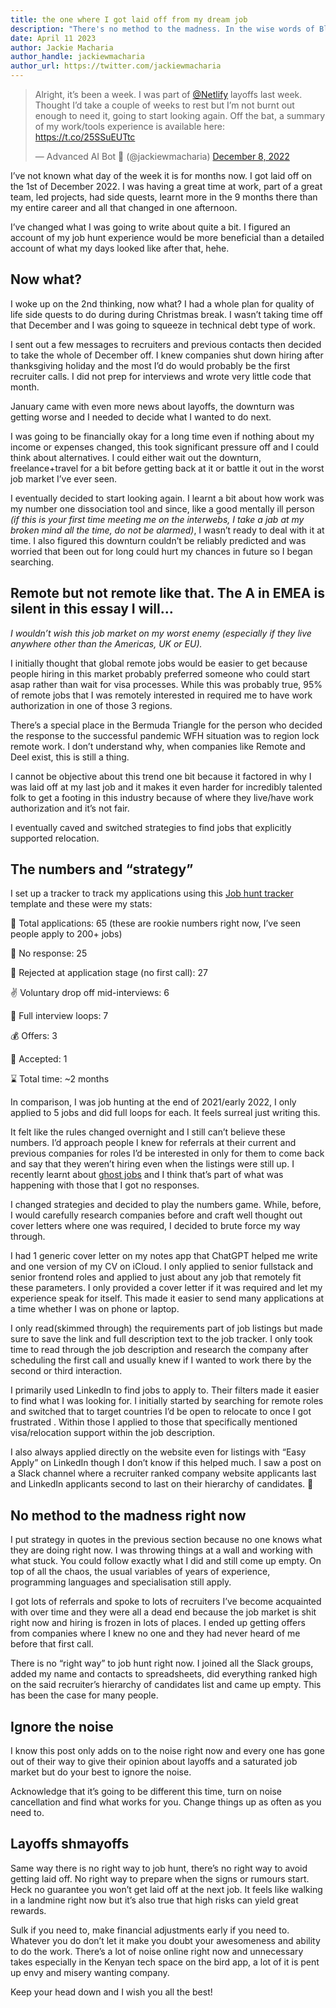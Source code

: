 ```yaml
---
title: the one where I got laid off from my dream job
description: "There's no method to the madness. In the wise words of Blinky Bill, everyone's just winging it."
date: April 11 2023
author: Jackie Macharia
author_handle: jackiewmacharia
author_url: https://twitter.com/jackiewmacharia
---
```


<div><blockquote className="twitter-tweet tw-align-center" data-dnt="true" data-theme="dark"><p lang="en" dir="ltr">Alright, it’s been a week. I was part of <a href="https://twitter.com/Netlify?ref_src=twsrc%5Etfw">@Netlify</a> layoffs last week. Thought I’d take a couple of weeks to rest but I’m not burnt out enough to need it, going to start looking again. Off the bat, a summary of my work/tools experience is available here: <a href="https://t.co/25SSuEUTtc">https://t.co/25SSuEUTtc</a></p>&mdash; Advanced AI Bot 🤖 (@jackiewmacharia) <a href="https://twitter.com/jackiewmacharia/status/1600783554740264960?ref_src=twsrc%5Etfw">December 8, 2022</a></blockquote></div> <script async src="https://platform.twitter.com/widgets.js" charSet="utf-8"></script>

I’ve not known what day of the week it is for months now. I got laid off on the 1st of December 2022. I was having a great time at work, part of a great team, led projects, had side quests, learnt more in the 9 months there than my entire career and all that changed in one afternoon.

I’ve changed what I was going to write about quite a bit. I figured an account of my job hunt experience would be more beneficial than a detailed account of what my days looked like after that, hehe.


## Now what?
I woke up on the 2nd thinking, now what? I had a whole plan for quality of life side quests to do during during Christmas break. I wasn’t taking time off that December and I was going to squeeze in technical debt type of work.

I sent out a few messages to recruiters and previous contacts then decided to take the whole of December off. I knew companies shut down hiring after thanksgiving holiday and the most I’d do would probably be the first recruiter calls. I did not prep for interviews and wrote very little code that month.

January came with even more news about layoffs, the downturn was getting worse and I needed to decide what I wanted to do next.

I was going to be financially okay for a long time even if nothing about my income or expenses changed, this took significant pressure off and I could think about alternatives. I could either wait out the downturn, freelance+travel for a bit before getting back at it or battle it out in the worst job market I’ve ever seen.

I eventually decided to start looking again. I learnt a bit about how work was my number one dissociation tool and since, like a good mentally ill person _(if this is your first time meeting me on the interwebs, I take a jab at my broken mind all the time, do not be alarmed)_, I wasn’t ready to deal with it at time. I also figured this downturn couldn’t be reliably predicted and was worried that been out for long could hurt my chances in future so I began searching.


## Remote but not remote like that. The A in EMEA is silent in this essay I will…
_I wouldn’t wish this job market on my worst enemy (especially if they live anywhere other than the Americas, UK or EU)._

I initially thought that global remote jobs would be easier to get because people hiring in this market probably preferred someone who could start asap rather than wait for visa processes. While this was probably true, 95% of remote jobs that I was remotely interested in required me to have work authorization in one of those 3 regions.

There’s a special place in the Bermuda Triangle for the person who decided the response to the successful pandemic WFH situation was to region lock remote work. I don’t understand why, when companies like Remote and Deel exist, this is still a thing.

I cannot be objective about this trend one bit because it factored in why I was laid off at my last job and it makes it even harder for incredibly talented folk to get a footing in this industry because of where they live/have work authorization and it’s not fair.

I eventually caved and switched strategies to find jobs that explicitly supported relocation.


## The numbers and “strategy”
I set up a tracker to track my applications using this [Job hunt tracker](https://www.notion.so/templates/job-hunt-tracker) template and these were my stats:

💼 Total applications: 65 (these are rookie numbers right now, I’ve seen people apply to 200+ jobs)

👻 No response: 25

🚫 Rejected at application stage (no first call): 27

✌️ Voluntary drop off mid-interviews: 6

🔁 Full interview loops: 7

💰 Offers: 3

🤝 Accepted: 1

⌛️ Total time: ~2 months

In comparison, I was job hunting at the end of 2021/early 2022, I only applied to 5 jobs and did full loops for each. It feels surreal just writing this.

It felt like the rules changed overnight and I still can’t believe these numbers. I’d approach people I knew for referrals at their current and previous companies for roles I’d be interested in only for them to come back and say that they weren’t hiring even when the listings were still up. I recently learnt about [ghost jobs](https://mashable.com/article/ghost-jobs-survey) and I think that’s part of what was happening with those that I got no responses.

I changed strategies and decided to play the numbers game. While, before, I would carefully research companies before and craft well thought out cover letters where one was required, I decided to brute force my way through.

I had 1 generic cover letter on my notes app that ChatGPT helped me write and one version of my CV on iCloud. I only applied to senior fullstack and senior frontend roles and applied to just about any job that remotely fit these parameters. I only provided a cover letter if it was required and let my experience speak for itself. This made it easier to send many applications at a time whether I was on phone or laptop.

I only read(skimmed through) the requirements part of job listings but made sure to save the link and full description text to the job tracker. I only took time to read through the job description and research the company after scheduling the first call and usually knew if I wanted to work there by the second or third interaction.

I primarily used LinkedIn to find jobs to apply to. Their filters made it easier to find what I was looking for. I initially started by searching for remote roles and switched that to target countries I’d be open to relocate to once I got frustrated . Within those I applied to those that specifically mentioned visa/relocation support within the job description.

I also always applied directly on the website even for listings with “Easy Apply” on LinkedIn though I don’t know if this helped much. I saw a post on a Slack channel where a recruiter ranked company website applicants last and LinkedIn applicants second to last on their hierarchy of candidates. 🥲


## No method to the madness right now
I put strategy in quotes in the previous section because no one knows what they are doing right now. I was throwing things at a wall and working with what stuck. You could follow exactly what I did and still come up empty. On top of all the chaos, the usual variables of years of experience, programming languages and specialisation still apply.

I got lots of referrals and spoke to lots of recruiters I’ve become acquainted with over time and they were all a dead end because the job market is shit right now and hiring is frozen in lots of places. I ended up getting offers from companies where I knew no one and they had never heard of me before that first call.

There is no “right way” to job hunt right now. I joined all the Slack groups, added my name and contacts to spreadsheets, did everything ranked high on the said recruiter’s hierarchy of candidates list and came up empty. This has been the case for many people.


## Ignore the noise
I know this post only adds on to the noise right now and every one has gone out of their way to give their opinion about layoffs and a saturated job market but do your best to ignore the noise.

Acknowledge that it’s going to be different this time, turn on noise cancellation and find what works for you. Change things up as often as you need to.


## Layoffs shmayoffs
Same way there is no right way to job hunt, there’s no right way to avoid getting laid off. No right way to prepare when the signs or rumours start. Heck no guarantee you won’t get laid off at the next job. It feels like walking in a landmine right now but it’s also true that high risks can yield great rewards.

Sulk if you need to, make financial adjustments early if you need to. Whatever you do don’t let it make you doubt your awesomeness and ability to do the work. There’s a lot of noise online right now and unnecessary takes especially in the Kenyan tech space on the bird app, a lot of it is pent up envy and misery wanting company.

Keep your head down and I wish you all the best!
